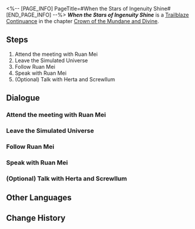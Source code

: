 <%-- [PAGE_INFO]
PageTitle=#When the Stars of Ingenuity Shine#
[END_PAGE_INFO] --%>
{{Stub|Dialogue.}}
{{Mission Infobox
|id            = 2001002
|title         = 
|image         = <!--Mission When the Stars of Ingenuity Shine.png-->
|type          = Trailblaze Continuance
|event_name    = 
|chapter       = Crown of the Mundane and Divine
|requirements  = 
|summary       = <!--official mission summary from Fate's Atlas-->
|characters    = Trailblazer
|startLocation = [[<!--starting world-->]] - [[<!--starting area-->]]
|world         = <!--starting world-->
|area          = <!--starting area-->
|prev          = 
|next          = 
|rewards       = 
}}
'''''When the Stars of Ingenuity Shine''''' is a [[Trailblaze Continuance]] in the chapter [[Crown of the Mundane and Divine]].

==Steps==
# Attend the meeting with Ruan Mei
# Leave the Simulated Universe
# Follow Ruan Mei
# Speak with Ruan Mei
# (Optional) Talk with Herta and Screwllum

<!--
==Gameplay Notes==

--><!--
==Trial Character==

-->
==Dialogue==
{{Stub Dialogue}}
===Attend the meeting with Ruan Mei===
{{Mission Description|type=continuance|location=<!--to be added-->|Herta, Ruan Mei, and Screwllum: a gathering of geniuses never seen across the span of history! Scenes like this don't happen every day!<br />You are curious as to what games or contests take place between such individuals...}}
{{Dialogue Start}}
:{{tx}}
{{Dialogue End}}

===Leave the Simulated Universe===
{{Mission Description|type=continuance|location=<!--to be added-->|update|Herta, Ruan Mei, and Screwllum: a gathering of geniuses never seen across the span of history! Scenes like this don't happen every day!<br />Ruan Mei calls you aside. Looks like you won't be able to hear any more snippets of exchanges and proposals between the geniuses. You have more important things to do right now anyway.}}
{{Dialogue Start}}
:{{tx}}
{{Dialogue End}}

===Follow Ruan Mei===
{{Dialogue Start}}
:{{tx}}
{{Dialogue End}}

===Speak with Ruan Mei===
{{Dialogue Start}}
:{{tx}}
{{Dialogue End}}

===(Optional) Talk with Herta and Screwllum===
{{Mission Description|type=continuance|location=<!--to be added-->|update|Herta, Ruan Mei, and Screwllum: a gathering of geniuses never seen across the span of history! Scenes like this don't happen every day!<br />You are curious as to what games or contests take place between such individuals...}}
{{Dialogue Start}}
:{{tx}}
{{Dialogue End}}

==Other Languages==
{{Other Languages
|en   = When the Stars of Ingenuity Shine
|zhs  = 天才群星闪耀时
|zht  = 天才群星閃耀時
|ja   = 天才の星の時間
|ko   = 천재의 뭇별이 빛날 때
|es   = Cuando brillan las estrellas del ingenio
|fr   = Alors que brillent les étoiles de l'ingéniosité
|ru   = Гори, гори, моя звезда гениальности
|th   = เมื่อหมู่ดาวแห่งอัจฉริยะเปล่งประกาย
|vi   = Khi Thiên Tài Tề Tựu Giữa Ngân Hà
|de   = Wenn die Sterne des Einfallsreichtums leuchten
|id   = Saat Bintang-Bintang Jenius Bersinar
|pt   = Quando as Estrelas da Engenhosidade Brilham
}}

==Change History==
{{Change History|1.6}}
